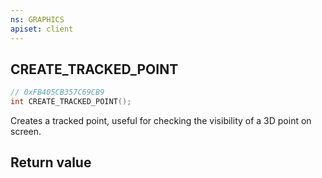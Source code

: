 ```yaml
---
ns: GRAPHICS
apiset: client
---
```

## CREATE_TRACKED_POINT

```c
// 0xFB405CB357C69CB9
int CREATE_TRACKED_POINT();
```

Creates a tracked point, useful for checking the visibility of a 3D point on screen.


## Return value